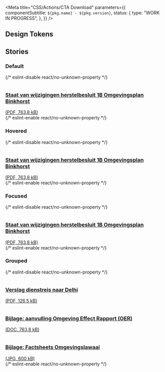 

<Meta
  title="CSS/Actions/CTA Download"
  parameters={{
    componentSubtitle: `${pkg.name} - ${pkg.version}`,
    status: {
      type: "WORK IN PROGRESS",
    },
  }}
/>

<Description markdown={readme} />

## Design Tokens

<DesignTokenDocBlock categoryName="CtaDownload" viewType="table" />

## Stories

### Default

<Canvas>
  {/* eslint-disable react/no-unknown-property */}
  <Story name="Default">
    <a
      class="denhaag-cta-download"
      href="https://source.unsplash.com/800x800/?file"
      download="pretty-file-name-without-spaces"
      type="application/pdf"
    >
      <div class="denhaag-cta-link__dot">
        <svg
          width="1em"
          height="1em"
          viewBox="0 0 24 24"
          fill="none"
          xmlns="http://www.w3.org/2000/svg"
          aria-hidden="true"
        >
          <path
            d="M21 15V19C21 19.5304 20.7893 20.0391 20.4142 20.4142C20.0391 20.7893 19.5304 21 19 21H5C4.46957 21 3.96086 20.7893 3.58579 20.4142C3.21071 20.0391 3 19.5304 3 19V15"
            stroke="white"
            stroke-width="2"
            stroke-linecap="round"
            stroke-linejoin="round"
          />
          <path d="M7 10L12 15L17 10" stroke="white" stroke-width="2" stroke-linecap="round" stroke-linejoin="round" />
          <path d="M12 15V3" stroke="white" stroke-width="2" stroke-linecap="round" stroke-linejoin="round" />
        </svg>
      </div>
      <div class="denhaag-cta-download__excerpt">
        <h3 class="denhaag-cta-download__title">Staat van wijzigingen herstelbesluit 1B Omgevingsplan Binkhorst</h3>
        (PDF, 763,8 kB)
      </div>
    </a>
  </Story>
  {/* eslint-enable react/no-unknown-property */}
</Canvas>

### Hovered

<Canvas>
  {/* eslint-disable react/no-unknown-property */}
  <Story name="Hovered">
    <a
      class="denhaag-cta-download denhaag-cta-download--hover"
      href="https://source.unsplash.com/800x800/?file"
      download="pretty-file-name-without-spaces"
      type="application/pdf"
    >
      <div class="denhaag-cta-link__dot">
        <svg
          width="1em"
          height="1em"
          viewBox="0 0 24 24"
          fill="none"
          xmlns="http://www.w3.org/2000/svg"
          aria-hidden="true"
        >
          <path
            d="M21 15V19C21 19.5304 20.7893 20.0391 20.4142 20.4142C20.0391 20.7893 19.5304 21 19 21H5C4.46957 21 3.96086 20.7893 3.58579 20.4142C3.21071 20.0391 3 19.5304 3 19V15"
            stroke="white"
            stroke-width="2"
            stroke-linecap="round"
            stroke-linejoin="round"
          />
          <path d="M7 10L12 15L17 10" stroke="white" stroke-width="2" stroke-linecap="round" stroke-linejoin="round" />
          <path d="M12 15V3" stroke="white" stroke-width="2" stroke-linecap="round" stroke-linejoin="round" />
        </svg>
      </div>
      <div class="denhaag-cta-download__excerpt">
        <h3 class="denhaag-cta-download__title">Staat van wijzigingen herstelbesluit 1B Omgevingsplan Binkhorst</h3>
        (PDF, 763,8 kB)
      </div>
    </a>
  </Story>
  {/* eslint-enable react/no-unknown-property */}
</Canvas>

### Focused

<Canvas>
  {/* eslint-disable react/no-unknown-property */}
  <Story name="Focused">
    <a
      class="denhaag-cta-download denhaag-cta-download--focus"
      href="https://source.unsplash.com/800x800/?file"
      download="pretty-file-name-without-spaces"
      type="application/pdf"
    >
      <div class="denhaag-cta-link__dot">
        <svg
          width="1em"
          height="1em"
          viewBox="0 0 24 24"
          fill="none"
          xmlns="http://www.w3.org/2000/svg"
          aria-hidden="true"
        >
          <path
            d="M21 15V19C21 19.5304 20.7893 20.0391 20.4142 20.4142C20.0391 20.7893 19.5304 21 19 21H5C4.46957 21 3.96086 20.7893 3.58579 20.4142C3.21071 20.0391 3 19.5304 3 19V15"
            stroke="white"
            stroke-width="2"
            stroke-linecap="round"
            stroke-linejoin="round"
          />
          <path d="M7 10L12 15L17 10" stroke="white" stroke-width="2" stroke-linecap="round" stroke-linejoin="round" />
          <path d="M12 15V3" stroke="white" stroke-width="2" stroke-linecap="round" stroke-linejoin="round" />
        </svg>
      </div>
      <div class="denhaag-cta-download__excerpt">
        <h3 class="denhaag-cta-download__title">Staat van wijzigingen herstelbesluit 1B Omgevingsplan Binkhorst</h3>
        (PDF, 763,8 kB)
      </div>
    </a>
  </Story>
  {/* eslint-enable react/no-unknown-property */}
</Canvas>

### Grouped

<Canvas>
  {/* eslint-disable react/no-unknown-property */}
  <Story name="Grouped">
    <a
      class="denhaag-cta-download"
      href="https://source.unsplash.com/800x800/?file"
      download="pretty-file-name-without-spaces"
      type="application/pdf"
    >
      <div class="denhaag-cta-link__dot">
        <svg
          width="1em"
          height="1em"
          viewBox="0 0 24 24"
          fill="none"
          xmlns="http://www.w3.org/2000/svg"
          aria-hidden="true"
        >
          <path
            d="M21 15V19C21 19.5304 20.7893 20.0391 20.4142 20.4142C20.0391 20.7893 19.5304 21 19 21H5C4.46957 21 3.96086 20.7893 3.58579 20.4142C3.21071 20.0391 3 19.5304 3 19V15"
            stroke="white"
            stroke-width="2"
            stroke-linecap="round"
            stroke-linejoin="round"
          />
          <path d="M7 10L12 15L17 10" stroke="white" stroke-width="2" stroke-linecap="round" stroke-linejoin="round" />
          <path d="M12 15V3" stroke="white" stroke-width="2" stroke-linecap="round" stroke-linejoin="round" />
        </svg>
      </div>
      <div class="denhaag-cta-download__excerpt">
        <h3 class="denhaag-cta-download__title">Verslag dienstreis naar Delhi</h3>
        (PDF, 126,5 kB)
      </div>
    </a>
    <a
      class="denhaag-cta-download"
      href="https://source.unsplash.com/800x800/?file"
      download="pretty-file-name-without-spaces"
      type="application/msword"
    >
      <div class="denhaag-cta-link__dot">
        <svg
          width="1em"
          height="1em"
          viewBox="0 0 24 24"
          fill="none"
          xmlns="http://www.w3.org/2000/svg"
          aria-hidden="true"
        >
          <path
            d="M21 15V19C21 19.5304 20.7893 20.0391 20.4142 20.4142C20.0391 20.7893 19.5304 21 19 21H5C4.46957 21 3.96086 20.7893 3.58579 20.4142C3.21071 20.0391 3 19.5304 3 19V15"
            stroke="white"
            stroke-width="2"
            stroke-linecap="round"
            stroke-linejoin="round"
          />
          <path d="M7 10L12 15L17 10" stroke="white" stroke-width="2" stroke-linecap="round" stroke-linejoin="round" />
          <path d="M12 15V3" stroke="white" stroke-width="2" stroke-linecap="round" stroke-linejoin="round" />
        </svg>
      </div>
      <div class="denhaag-cta-download__excerpt">
        <h3 class="denhaag-cta-download__title">Bijlage: aanvulling Omgeving Effect Rapport (OER)</h3>
        (DOC, 763,8 kB)
      </div>
    </a>
    <a
      class="denhaag-cta-download"
      href="https://source.unsplash.com/800x800/?file"
      download="pretty-file-name-without-spaces"
      type="image/jpeg"
    >
      <div class="denhaag-cta-link__dot">
        <svg
          width="1em"
          height="1em"
          viewBox="0 0 24 24"
          fill="none"
          xmlns="http://www.w3.org/2000/svg"
          aria-hidden="true"
        >
          <path
            d="M21 15V19C21 19.5304 20.7893 20.0391 20.4142 20.4142C20.0391 20.7893 19.5304 21 19 21H5C4.46957 21 3.96086 20.7893 3.58579 20.4142C3.21071 20.0391 3 19.5304 3 19V15"
            stroke="white"
            stroke-width="2"
            stroke-linecap="round"
            stroke-linejoin="round"
          />
          <path d="M7 10L12 15L17 10" stroke="white" stroke-width="2" stroke-linecap="round" stroke-linejoin="round" />
          <path d="M12 15V3" stroke="white" stroke-width="2" stroke-linecap="round" stroke-linejoin="round" />
        </svg>
      </div>
      <div class="denhaag-cta-download__excerpt">
        <h3 class="denhaag-cta-download__title">Bijlage: Factsheets Omgevingslawaai</h3>
        (JPG, 600 kB)
      </div>
    </a>
  </Story>
  {/* eslint-enable react/no-unknown-property */}
</Canvas>
